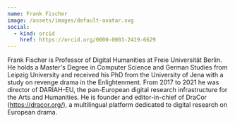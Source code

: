 ```yaml
---
name: Frank Fischer
image: /assets/images/default-avatar.svg
social:
  - kind: orcid
    href: https://orcid.org/0000-0003-2419-6629
---
```

Frank Fischer is Professor of Digital Humanities at Freie Universität Berlin. He holds a Master's Degree in Computer Science and German Studies from Leipzig University and received his PhD from the University of Jena with a study on revenge drama in the Enlightenment. From 2017 to 2021 he was director of DARIAH-EU, the pan-European digital research infrastructure for the Arts and Humanities. He is founder and editor-in-chief of DraCor (https://dracor.org/), a multilingual platform dedicated to digital research on European drama.